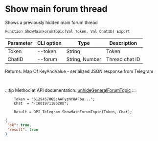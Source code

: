 ﻿---
sidebar_position: 8
---


# Show main forum thread
 Shows a previously hidden main forum thread



`Function ShowMainForumTopic(Val Token, Val ChatID) Export`

  | Parameter | CLI option | Type | Description |
  |-|-|-|-|
  | Token | --token | String | Token |
  | ChatID | --forum | String, Number | Thread chat ID |

  
  Returns:  Map Of KeyAndValue - serialized JSON response from Telegram

<br/>

:::tip
Method at API documentation: [unhideGeneralForumTopic](https://core.telegram.org/bots/api#unhidegeneralforumtopic)
:::
<br/>


```bsl title="Code example"
    Token = "6129457865:AAFyzNYOAFbu...";
    Chat  = "-1001971186208";

    Result = OPI_Telegram.ShowMainForumTopic(Token, Chat);
```
 



```json title="Result"
{
 "ok": true,
 "result": true
}
```
